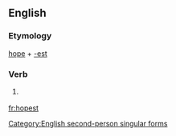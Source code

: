 ==English==

===Etymology===
[[hope]] + [[-est]]

===Verb===
{{en-verb form}}

# {{context|archaic|lang=en}} {{form of|Second-person singular simple present form|hope}}

[[Category:English second-person singular forms]]

[[fr:hopest]]